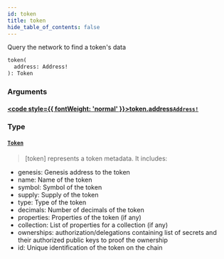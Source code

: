 ```yaml
---
id: token
title: token
hide_table_of_contents: false
---
```








Query the network to find a token's data

```graphql
token(
  address: Address!
): Token
```


### Arguments

#### [<code style={{ fontWeight: 'normal' }}>token.<b>address</b></code>](#)<Bullet />[`Address!`](/build/api/schema/scalars/address) <Badge class="secondary" text="non-null"/> <Badge class="secondary" text="scalar"/>
> 
> 

### Type

#### [`Token`](/build/api/schema/objects/token) <Badge class="secondary" text="object"/>
> [token] represents a token metadata.
It includes:
- genesis: Genesis address to the token
- name: Name of the token
- symbol: Symbol of the token
- supply: Supply of the token
- type: Type of the token
- decimals: Number of decimals of the token
- properties: Properties of the token (if any)
- collection: List of properties for a collection (if any)
- ownerships: authorization/delegations containing list of secrets and their authorized public keys to proof the ownership
- id: Unique identification of the token on the chain
> 





